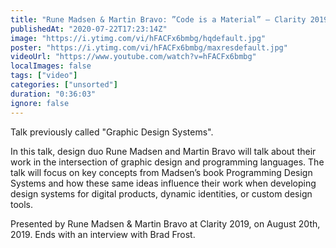 ```yaml
---
title: "Rune Madsen & Martin Bravo: ”Code is a Material” — Clarity 2019"
publishedAt: "2020-07-22T17:23:14Z"
image: "https://i.ytimg.com/vi/hFACFx6bmbg/hqdefault.jpg"
poster: "https://i.ytimg.com/vi/hFACFx6bmbg/maxresdefault.jpg"
videoUrl: "https://www.youtube.com/watch?v=hFACFx6bmbg"
localImages: false
tags: ["video"]
categories: ["unsorted"]
duration: "0:36:03"
ignore: false
---
```

Talk previously called "Graphic Design Systems".

In this talk, design duo Rune Madsen and Martin Bravo will talk about their work in the intersection of graphic design and programming languages. The talk will focus on key concepts from Madsen’s book Programming Design Systems and how these same ideas influence their work when developing design systems for digital products, dynamic identities, or custom design tools.

Presented by Rune Madsen & Martin Bravo at Clarity 2019, on August 20th, 2019. Ends with an interview with Brad Frost.
